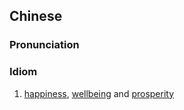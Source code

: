 ==Chinese==
{{zh-forms|type=22}}

===Pronunciation===
{{zh-pron
|m=xìngfú'ānkāng
|cat=id
}}

===Idiom===
{{zh-idiom}}

# [[happiness]], [[wellbeing]] and [[prosperity]]